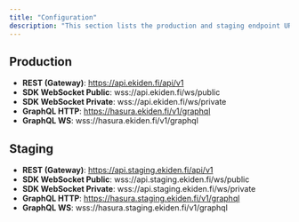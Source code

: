 ```yaml
---
title: "Configuration"
description: "This section lists the production and staging endpoint URLs for REST, WebSocket, and GraphQL connections, helping you configure your client for seamless integration with Ekiden’s services."
---
```


## Production

- **REST (Gateway)**: https://api.ekiden.fi/api/v1
- **SDK WebSocket Public**: wss://api.ekiden.fi/ws/public
- **SDK WebSocket Private**: wss://api.ekiden.fi/ws/private
- **GraphQL HTTP**: https://hasura.ekiden.fi/v1/graphql
- **GraphQL WS**: wss://hasura.ekiden.fi/v1/graphql

## Staging

- **REST (Gateway)**: https://api.staging.ekiden.fi/api/v1
- **SDK WebSocket Public**: wss://api.staging.ekiden.fi/ws/public
- **SDK WebSocket Private**: wss://api.staging.ekiden.fi/ws/private
- **GraphQL HTTP**: https://hasura.staging.ekiden.fi/v1/graphql
- **GraphQL WS**: wss://hasura.staging.ekiden.fi/v1/graphql